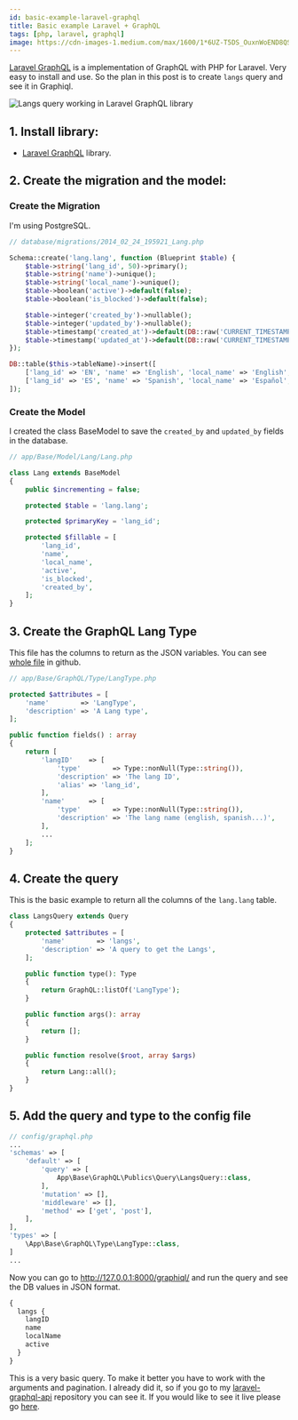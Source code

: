 ```yaml
---
id: basic-example-laravel-graphql
title: Basic example Laravel + GraphQL
tags: [php, laravel, graphql]
image: https://cdn-images-1.medium.com/max/1600/1*6UZ-T5DS_OuxnWoEND8QSw.png
---
```



[Laravel GraphQL](https://github.com/rebing/graphql-laravel) is a implementation of GraphQL with PHP for Laravel. Very easy to install and use. So the plan in this post is to create `langs` query and see it in Graphiql.

<Image
  src="https://cdn-images-1.medium.com/max/1600/1*6UZ-T5DS_OuxnWoEND8QSw.png"
  alt="Langs query working in Laravel GraphQL library"
  title="Langs query working in Laravel GraphQL library"
/>

<!--truncate-->

## 1. Install library:

- [Laravel GraphQL](https://github.com/rebing/graphql-laravel) library.

## 2. Create the migration and the model: 

### Create the Migration

I'm using PostgreSQL.

```php
// database/migrations/2014_02_24_195921_Lang.php

Schema::create('lang.lang', function (Blueprint $table) {
    $table->string('lang_id', 50)->primary();
    $table->string('name')->unique();
    $table->string('local_name')->unique();
    $table->boolean('active')->default(false);
    $table->boolean('is_blocked')->default(false);

    $table->integer('created_by')->nullable();
    $table->integer('updated_by')->nullable();
    $table->timestamp('created_at')->default(DB::raw('CURRENT_TIMESTAMP'));
    $table->timestamp('updated_at')->default(DB::raw('CURRENT_TIMESTAMP'));
});

DB::table($this->tableName)->insert([
    ['lang_id' => 'EN', 'name' => 'English', 'local_name' => 'English', 'active' => true],
    ['lang_id' => 'ES', 'name' => 'Spanish', 'local_name' => 'Español', 'active' => true],
]);
```

### Create the Model

I created the class BaseModel to save the `created_by` and `updated_by` fields in the database.

```php
// app/Base/Model/Lang/Lang.php

class Lang extends BaseModel
{
    public $incrementing = false;

    protected $table = 'lang.lang';

    protected $primaryKey = 'lang_id';

    protected $fillable = [
        'lang_id',
        'name',
        'local_name',
        'active',
        'is_blocked',
        'created_by',
    ];
}
```

## 3. Create the GraphQL Lang Type

This file has the columns to return as the JSON variables. You can see [whole file](https://github.com/albertcito/laravel-graphql-api/blob/master/app/Base/GraphQL/Type/LangType.php) in github.

```php
// app/Base/GraphQL/Type/LangType.php

protected $attributes = [
    'name'        => 'LangType',
    'description' => 'A Lang type',
];

public function fields() : array
{
    return [
        'langID'    => [
            'type'        => Type::nonNull(Type::string()),
            'description' => 'The lang ID',
            'alias' => 'lang_id',
        ],
        'name'      => [
            'type'        => Type::nonNull(Type::string()),
            'description' => 'The lang name (english, spanish...)',
        ],
        ...
    ];
}
```

## 4. Create the query

This is the basic example to return all the columns of the `lang.lang` table.

```php
class LangsQuery extends Query
{
    protected $attributes = [
        'name'        => 'langs',
        'description' => 'A query to get the Langs',
    ];

    public function type(): Type
    {
        return GraphQL::listOf('LangType');
    }

    public function args(): array
    {
        return [];
    }

    public function resolve($root, array $args)
    {
        return Lang::all();
    }
}
```

## 5. Add the query and type to the config file

```php
// config/graphql.php
...
'schemas' => [
    'default' => [
        'query' => [
            App\Base\GraphQL\Publics\Query\LangsQuery::class,
        ],
        'mutation' => [],
        'middleware' => [],
        'method' => ['get', 'post'],
    ],
],
'types' => [
    \App\Base\GraphQL\Type\LangType::class,
]
...
```

Now you can go to <http://127.0.0.1:8000/graphiql/> and run the query and see the DB values in JSON format.

```graphql
{
  langs {
    langID
    name
    localName
    active 
  }
}
```

This is a very basic query. To make it better you have to work with the arguments and pagination. I already did it, so if you go to my [laravel-graphql-api](https://github.com/albertcito/laravel-graphql-api) repository you can see it. If you would like to see it live please go [here](https://laravel-graphql-api.herokuapp.com/graphiql).
